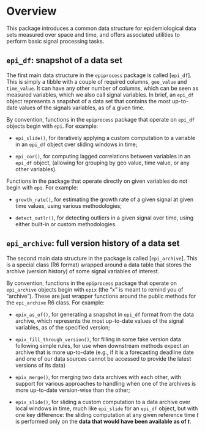 # Overview

This package introduces a common data structure for epidemiological data sets
measured over space and time, and offers associated utilities to perform basic
signal processing tasks.

## `epi_df`: snapshot of a data set

The first main data structure in the `epiprocess` package is called
[`epi_df`]. This is simply a tibble with a couple of
required columns, `geo_value` and `time_value`. It can have any other number of
columns, which can be seen as measured variables, which we also call signal
variables. In brief, an `epi_df` object represents a snapshot of a data set that
contains the most up-to-date values of the signals variables, as of a given
time.

By convention, functions in the `epiprocess` package that operate on `epi_df`
objects begin with `epi`. For example: 

- `epi_slide()`, for iteratively applying a custom computation to a variable in
  an `epi_df` object over sliding windows in time;
  
- `epi_cor()`, for computing lagged correlations between variables in an
  `epi_df` object, (allowing for grouping by geo value, time value, or any other
  variables).

Functions in the package that operate directly on given variables do not begin
  with `epi`. For example: 

- `growth_rate()`, for estimating the growth rate of a given signal at given
  time values, using various methodologies;

- `detect_outlr()`, for detecting outliers in a given signal over time, using
  either built-in or custom methodologies.

## `epi_archive`: full version history of a data set

The second main data structure in the package is called
[`epi_archive`]. This is a special class (R6 format) 
wrapped around a data table that stores the archive (version history) of some
signal variables of interest.

By convention, functions in the `epiprocess` package that operate on
`epi_archive` objects begin with `epix` (the "x" is meant to remind you of
"archive"). These are just wrapper functions around the public methods for the
`epi_archive` R6 class. For example:

- `epix_as_of()`, for generating a snapshot in `epi_df` format from the data
  archive, which represents the most up-to-date values of the signal variables,
  as of the specified version;
  
- `epix_fill_through_version()`, for filling in some fake version data following
  simple rules, for use when downstream methods expect an archive that is more
  up-to-date (e.g., if it is a forecasting deadline date and one of our data
  sources cannot be accessed to provide the latest versions of its data)

- `epix_merge()`, for merging two data archives with each other, with support
  for various approaches to handling when one of the archives is more up-to-date
  version-wise than the other;

- `epix_slide()`, for sliding a custom computation to a data archive over local
  windows in time, much like `epi_slide` for an `epi_df` object, but with one
  key difference: the sliding computation at any given reference time $t$ is
  performed only on the **data that would have been available as of $t$**.
